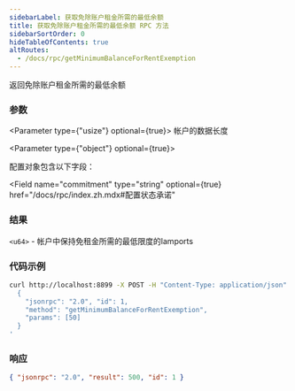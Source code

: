 ```yaml
---
sidebarLabel: 获取免除账户租金所需的最低余额
title: 获取免除账户租金所需的最低余额 RPC 方法
sidebarSortOrder: 0
hideTableOfContents: true
altRoutes:
  - /docs/rpc/getMinimumBalanceForRentExemption
---
```


返回免除账户租金所需的最低余额

<DocSideBySide>

<DocLeftSide>

### 参数

<Parameter type={"usize"} optional={true}>
  帐户的数据长度
</Parameter>

<Parameter type={"object"} optional={true}>

配置对象包含以下字段：

<Field
  name="commitment"
  type="string"
  optional={true}
  href="/docs/rpc/index.zh.mdx#配置状态承诺"
></Field>

</Parameter>

### 结果

`<u64>` - 帐户中保持免租金所需的最低限度的lamports

</DocLeftSide>

<DocRightSide>

### 代码示例

```bash
curl http://localhost:8899 -X POST -H "Content-Type: application/json" -d '
  {
    "jsonrpc": "2.0", "id": 1,
    "method": "getMinimumBalanceForRentExemption",
    "params": [50]
  }
'
```

### 响应

```json
{ "jsonrpc": "2.0", "result": 500, "id": 1 }
```

</DocRightSide>
</DocSideBySide>
